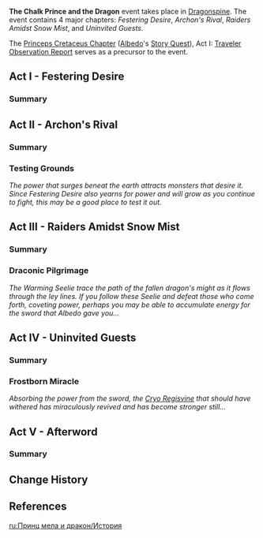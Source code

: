 {{EventTabs}}
{{Chapter Infobox
|type            = Event
|act1            = Festering Desire (Quest)
|storyQuestReq1  = [[Albedo]] Act I: [[Traveler Observation Report]]
|act2            = Archon's Rival
|act3            = Raiders Amidst Snow Mist
|act4            = Uninvited Guests
|act5            = Afterword
}}
'''The Chalk Prince and the Dragon''' event takes place in [[Dragonspine]]. The event contains 4 major chapters: ''Festering Desire'', ''Archon's Rival'', ''Raiders Amidst Snow Mist'', and ''Uninvited Guests''.

The [[Princeps Cretaceus Chapter]] ([[Albedo]]'s [[Story Quest]]), Act I: [[Traveler Observation Report]] serves as a precursor to the event.

==Act I - Festering Desire==
{{Main|Festering Desire (Quest)}}
===Summary===
{{Transclude|Festering Desire (Quest)|Summary}}
==Act II - Archon's Rival==
{{Main|Archon's Rival}}
===Summary===
{{Transclude|Archon's Rival|Summary}}
===Testing Grounds===
''The power that surges beneat the earth attracts monsters that desire it. Since Festering Desire also yearns for power and will grow as you continue to fight, this may be a good place to test it out.''

==Act III - Raiders Amidst Snow Mist==
{{Main|Raiders Amidst Snow Mist}}
===Summary===
{{Transclude|Raiders Amidst Snow Mist|Summary}}
===Draconic Pilgrimage===
''The Warming Seelie trace the path of the fallen dragon's might as it flows through the ley lines. If you follow these Seelie and defeat those who come forth, coveting power, perhaps you may be able to accumulate energy for the sword that Albedo gave you...''

==Act IV - Uninvited Guests==
{{Main|Uninvited Guests}}
===Summary===
{{Transclude|Uninvited Guests|Summary}}
===Frostborn Miracle===
''Absorbing the power from the sword, the [[Cryo Regisvine]] that should have withered has miraculously revived and has become stronger still...''

==Act V - Afterword==
{{Main|Afterword}}
===Summary===
{{Transclude|Afterword|Summary}}

==Change History==
{{Change History|1.2}}

==References==
{{Reflist}}

[[ru:Принц мела и дракон/История]]